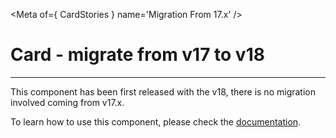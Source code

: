 
<Meta of={ CardStories } name='Migration From 17.x' />

# Card - migrate from v17 to v18
----

This component has been first released with the v18, there is no migration involved coming from v17.x.

To learn how to use this component, please check the [documentation](?path=/docs/ods-components-layout-card--documentation).